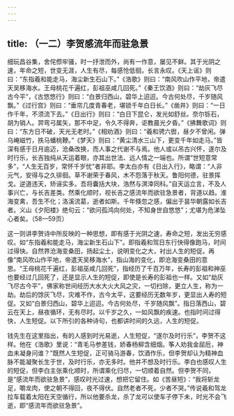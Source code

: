 ```yaml
---
---
---
```

title: （一二）李贺感流年而驻急景
---




细玩昌谷集，舍侘傺牢骚，时一抒泄而外，尚有一作意，屡见不鲜。其于光阴之速，年命之短，世变无涯，人生有尽，每感怆低徊，长言永叹。《天上谣》则曰：“东指羲和能走马，海尘新生石山下。”《浩歌》则曰：“南风吹山作平地，帝遣天吴移海水。王母桃花千遍红，彭祖巫咸几回死。”《秦王饮酒》则曰：“劫灰飞尽古今平”，《古悠悠行》则曰：“白景归西山，碧华上迢迢。今古何处尽，千岁随风飘。”《过行宫》则曰：“垂帘几度青春老，堪锁千年白日长。”《凿井》则曰：“一日作千年，不须流下去。”《日出行》则曰：“白日下昆仑，发光如舒丝。奈尔铄石，胡为销人。羿弯弓属矢，那不中足，令久不得奔，讵教晨光夕昏。”《拂舞歌词》则曰：“东方日不破，天光无老时。”《相劝酒》则曰：“羲和骋六辔，昼夕不曾闲。弹乌崦嵫竹，抶马蟠桃鞭。”《梦天》则曰：“黄尘清水三山下，更变千年如走马。”皆深有感于日月逾迈，沧桑改换，而人事之代谢不与焉。他人或以吊古兴怀，遂尔及时行乐，长吉独纯从天运着眼，亦其出世法、远人情之一端也。所谓“世短意常多”，“人生无百岁，常怀千岁忧”者非耶。李太白亦有《日出入行》，略谓：“人非元气，安得与之久徘徊。草不谢荣于春风，木不怨落于秋天。鲁阳何德，驻景挥戈。逆道违天，矫诬实多。吾将囊括大块，浩然与溟涬同科。”自天运立言，不及人事兴亡，与长吉差类。然乘化顺时，视长吉之感流年而欲驻急景者，背道以趋。淮海变禽，吾生不化；洛溪流葛，逝者如斯。千年倏忽之感，偏出于昙华朝露如长吉者。义山《夕阳楼》绝句云：“欲问孤鸿向何处，不知身世自悠悠”；尤堪为危涕坠心者矣。（58—59页）

这一则讲李贺诗中所反映的一种思想，即有感于光阴之速，寿命之短，发出无穷感叹。如“东指羲和能走马，海尘新生石山下”。即指羲和驾日东行快得像跑马，时间过得快。自然界沧海变桑田，扬起尘土，说明变化之大，衬出人生的短促。再像“南风吹山作平地，帝遣天吴移海水”，指山海的变化，即沧海变桑田的意思。“王母桃花千遍红，彭祖巫咸几回死”，指经历了千百万年，长寿的彭祖和神巫也要经过几回死了，还是显示人生的短促，即使是长寿的彭祖也一样。又如“劫灰飞尽古今平”，佛家称世间经历大水大火大风之灾，一切扫除，更立人生，称为一劫。劫后的馀灰飞尽，灾难不作，古今太平，这要经历无数年岁，更显出人寿的短促。又如“白景归西山，碧华上迢迢。今古何处尽，千岁随风飘”。指日落西山，碧云在天上，昼夜循环，无有尽时。以千岁之久，一如风飘的疾速。也指时间过得快，人生短促。以下所引的各种诗句，也都讲时间的久远，人生的短促。

钱先生在这里指出，有的人感到时光易逝，人生短促，“遂尔及时行乐”，李贺不这样。他在《浩歌》里说：“青毛马参差钱，娇春杨柳含细烟。筝人劝我金屈卮，神血未凝身问谁？”既然人生短促，正可骑马游春，饮酒作乐，但李贺却认为精神血脉不能凝聚长生于世，及时行乐，亦无多时。他并不想及时行乐。李白也感叹人生的短促，但李白主张乘化顺时，所谓乘化归尽，一切顺着自然。但李贺不同，是“感流年而欲驻急景”，感叹时光过速，想把它留住。如《苦昼短》：“我将斩龙足，嚼龙肉，使之朝不得回，夜不得伏。自然老者不死，少者不哭。”传说羲和驾龙拉车载着太阳在天空循行，所以他要杀龙，杀了龙可以使车子停下未，时光不会飞逝，即“感流年而欲驻急景”。